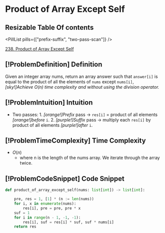 # Product of Array Except Self

## Resizable Table Of contents

<DifficultyBadge difficulty="medium" />

<PillList pills={["prefix-suffix", "two-pass-scan"]} />

[238. Product of Array Except Self](https://leetcode.com/problems/product-of-array-except-self)

## [!ProblemDefinition] Definition

Given an integer array nums, return an array answer such that `answer[i]` is equal to the product of all the elements of `nums` except `nums[i]`,      *[sky!]Achieve $O(n)$ time complexity and without using the division operator.*

## [!ProblemIntuition] Intuition

- Two passes:
        1.  *[orange!]Prefix* pass → `res[i]` = product of all elements *[orange!]before* `i`.
        2.  *[purple!]Suffix* pass → multiply each `res[i]` by product of all elements *[purple!]after* `i`.

## [!ProblemTimeComplexity] Time Complexity

- $O(n)$
    - where n is the length of the nums array. We iterate through the array twice.

## [!ProblemCodeSnippet] Code Snippet

```python meta="source=problems/238-product-of-array-except-self/solution.py"
def product_of_array_except_self(nums: list[int]) -> list[int]:

    pre, res = 1, [1] * (n := len(nums))
    for i, x in enumerate(nums):
        res[i], pre = pre, pre * x
    suf = 1
    for i in range(n - 1, -1, -1):
        res[i], suf = res[i] * suf, suf * nums[i]
    return res
```

